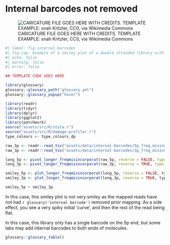 # Internal barcodes not removed 

![CARICATURE FILE GOES HERE WITH CREDITS. TEMPLATE EXAMPLE: snah Kritzler, CC0, via Wikimedia Commons](assets/images/512px-Salvador_dali_als_Auge.jpg){#fig-template}

```r
#| label: fig-internal-barcodes
#| fig-cap: Example of a smiley plot of a double stranded library with barcodes that were not removed prior mapping. Data taken from library GEN72 (ERR2112579) of [@Andrades_Valtuena2017-qr]. Damage data generated using [DamageProfiler](/intro.qmd) and plotted using R and tidyverse packages [@Wickham2019-ot].
#| echo: false
#| warning: false
#| error: false

## TEMPLATE CODE GOES HERE

library(glossary)
glossary::glossary_path("glossary.yml")
glossary::glossary_popup("hover")

library(readr)
library(tidyr)
library(dplyr)
library(ggplot2)
library(patchwork)
source("assets/src/R/style.r")
source("assets/src/R/damage-profiler.r")
type_colours <- type_colours_dp

raw_5p <- readr::read_tsv("assets/data/internal-barcodes/5p_freq_misincorporations.txt", comment = "#")
raw_3p <- readr::read_tsv("assets/data/internal-barcodes/3p_freq_misincorporations.txt", comment = "#")

long_5p <- pivot_longer_freqmisincorporat(raw_5p, reverse = FALSE, type_colours = type_colours)
long_3p <- pivot_longer_freqmisincorporat(raw_3p, reverse = TRUE, type_colours = type_colours)

smiley_5p <- plot_longer_freqmisincorporat(long_5p, reverse = FALSE, type_colours)
smiley_3p <- plot_longer_freqmisincorporat(long_3p, reverse = TRUE, type_colours)

smiley_5p + smiley_3p
```


In this case, this smiley plot is not very smiley as the mapped reads have not had `r glossary('internal barcode')` removed prior mapping. As a side effect, you see a very spiky initial 'curve', and then the rest of the read being flat.

In this case, this library only has a single barcode on the 5p end, but some labs may add internal barcodes to both ends of molecules.


```r
glossary::glossary_table()
```
